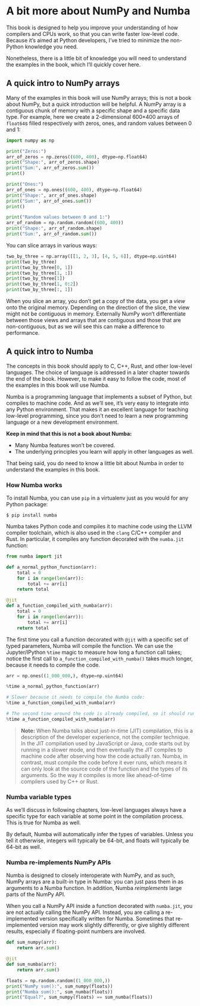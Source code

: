 # A bit more about NumPy and Numba

This book is designed to help you improve your understanding of how compilers and CPUs work, so that you can write faster low-level code.
Because it's aimed at Python developers, I've tried to minimize the non-Python knowledge you need.

Nonetheless, there is a little bit of knowledge you will need to understand the examples in the book, which I'll quickly cover here.

## A quick intro to NumPy arrays

Many of the examples in this book will use NumPy arrays; this is not a book about NumPy, but a quick introduction will be helpful.
A NumPy array is a contiguous chunk of memory with a specific shape and a specific data type.
For example, here we create a 2-dimensional 600×400 arrays of `float64`s filled respectively with zeros, ones, and random values between 0 and 1:

```python
import numpy as np

print("Zeros:")
arr_of_zeros = np.zeros((600, 400), dtype=np.float64)
print("Shape:", arr_of_zeros.shape)
print("Sum:", arr_of_zeros.sum())
print()

print("Ones:")
arr_of_ones = np.ones((600, 400), dtype=np.float64)
print("Shape:", arr_of_ones.shape)
print("Sum:", arr_of_ones.sum())
print()

print("Random values between 0 and 1:")
arr_of_random = np.random.random((600, 400))
print("Shape:", arr_of_random.shape)
print("Sum:", arr_of_random.sum())
```

You can slice arrays in various ways:

```python
two_by_three = np.array([[1, 2, 3], [4, 5, 6]], dtype=np.uint64)
print(two_by_three)
print(two_by_three[0, 1])
print(two_by_three[1, :])
print(two_by_three[1])
print(two_by_three[1, 0:2])
print(two_by_three[:, 1])
```

When you slice an array, you don't get a copy of the data, you get a _view_ onto the original memory.
Depending on the direction of the slice, the view might not be contiguous in memory.
Externally NumPy won't differentiate between those views and arrays that are contiguous and those that are non-contiguous, but as we will see this can make a difference to performance.

## A quick intro to Numba

The concepts in this book should apply to C, C++, Rust, and other low-level languages.
The choice of language is addressed in a later chapter towards the end of the book.
However, to make it easy to follow the code, most of the examples in this book will use Numba.

Numba is a programming language that implements a subset of Python, but compiles to machine code.
And as we'll see, it's very easy to integrate into any Python environment.
That makes it an excellent language for teaching low-level programming, since you don't need to learn a new programming language or a new development environment.

**Keep in mind that this is not a book about Numba:**

* Many Numba features won't be covered.
* The underlying principles you learn will apply in other languages as well.

That being said, you do need to know a little bit about Numba in order to understand the examples in this book.

### How Numba works

To install Numba, you can use `pip` in a virtualenv just as you would for any Python package:

```
$ pip install numba
```

Numba takes Python code and compiles it to machine code using the LLVM compiler toolchain, which is also used in the `clang` C/C++ compiler and Rust.
In particular, it compiles any function decorated with the `numba.jit` function:

```python
from numba import jit

def a_normal_python_function(arr):
    total = 0
    for i in range(len(arr)):
        total += arr[i]
    return total

@jit
def a_function_compiled_with_numba(arr):
    total = 0
    for i in range(len(arr)):
        total += arr[i]
    return total
```

The first time you call a function decorated with `@jit` with a specific set of typed parameters, Numba will compile the function.
We can use the Jupyter/IPython `%time` magic to measure how long a function call takes; notice the first call to `a_function_compiled_with_numba()` takes much longer, because it needs to compile the code.

```python
arr = np.ones((1_000_000,), dtype=np.uint64)
```

```python
%time a_normal_python_function(arr)
```

```python
# Slower because it needs to compile the Numba code:
%time a_function_compiled_with_numba(arr)
```

```python
# The second time around the code is already compiled, so it should run faster:
%time a_function_compiled_with_numba(arr)
```

> **Note:** When Numba talks about just-in-time (JIT) compilation, this is a description of the developer experience, not the compiler technique.
> In the JIT compilation used by JavaScript or Java, code starts out by running in a slower mode, and then eventually the JIT compiles to machine code after observing how the code actually ran.
> Numba, in contrast, must compile the code before it ever runs, which means it can only look at the source code of the function and the types of its arguments.
> So the way it compiles is more like ahead-of-time compilers used by C++ or Rust.

### Numba variable types

As we'll discuss in following chapters, low-level languages always have a specific type for each variable at some point in the compilation process.
This is true for Numba as well.

By default, Numba will automatically infer the types of variables.
Unless you tell it otherwise, integers will typically be 64-bit, and floats will typically be 64-bit as well.

### Numba re-implements NumPy APIs

Numba is designed to closely interoperate with NumPy, and as such, NumPy arrays are a built-in type in Numba: you can just pass them in as arguments to a Numba function.
In addition, Numba _reimplements_ large parts of the NumPy API.

When you call a NumPy API inside a function decorated with `numba.jit`, you are not actually calling the NumPy API.
Instead, you are calling a re-implemented version specifically written for Numba.
Sometimes that re-implemented version may work slightly differently, or give slightly different results, especially if floating-point numbers are involved.

```python
def sum_numpy(arr):
    return arr.sum()

@jit
def sum_numba(arr):
    return arr.sum()

floats = np.random.random((1_000_000,))
print("NumPy sum():", sum_numpy(floats))
print("Numba sum():", sum_numba(floats))
print("Equal?", sum_numpy(floats) == sum_numba(floats))
```
